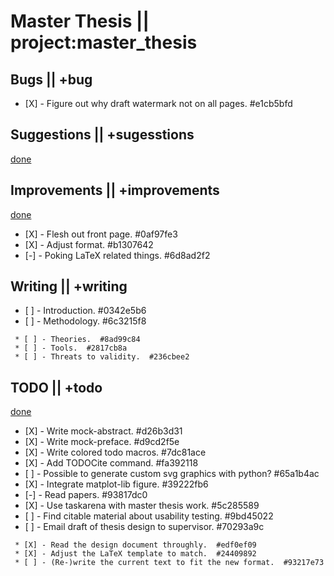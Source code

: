 = Master Thesis || project:master_thesis =

== Bugs || +bug ==
* [X] - Figure out why draft watermark not on all pages.  #e1cb5bfd
== Suggestions || +sugesstions ==
[[suggestions-done|done]]

== Improvements || +improvements ==
[[improvements-done|done]]
* [X] - Flesh out front page.  #0af97fe3
* [X] - Adjust format.  #b1307642
* [-] - Poking LaTeX related things.  #6d8ad2f2

== Writing || +writing ==
* [ ] - Introduction.  #0342e5b6
* [ ] - Methodology.  #6c3215f8
  * [ ] - Theories.  #8ad99c84
  * [ ] - Tools.  #2817cb8a
  * [ ] - Threats to validity.  #236cbee2

== TODO || +todo ==
[[todo-done|done]]
* [X] - Write mock-abstract.  #d26b3d31
* [X] - Write mock-preface.  #d9cd2f5e
* [X] - Write colored todo macros.  #7dc81ace
* [X] - Add TODOCite command.  #fa392118
* [ ] - Possible to generate custom svg graphics with python?  #65a1b4ac
* [X] - Integrate matplot-lib figure.  #39222fb6
* [-] - Read papers.  #93817dc0
* [X] - Use taskarena with master thesis work.  #5c285589
* [ ] - Find citable material about usability testing.  #9bd45022
* [ ] - Email draft of thesis design to supervisor.  #70293a9c
  * [X] - Read the design document throughly.  #edf0ef09
  * [X] - Adjust the LaTeX template to match.  #24409892
  * [ ] - (Re-)write the current text to fit the new format.  #93217e73
